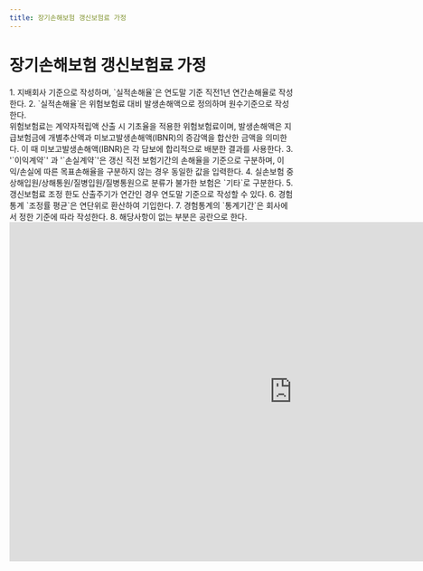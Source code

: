 ```yaml
---
title: 장기손해보험 갱신보험료 가정
---
```

# 장기손해보험 갱신보험료 가정

<Accordion multiple activeIndex={[]}>
<AccordionTab header="[작성 요령]">
1. 지배회사 기준으로 작성하며, `실적손해율`은 연도말 기준 직전1년 연간손해율로 작성한다.
2. `실적손해율`은 위험보험료 대비 발생손해액으로 정의하며 원수기준으로 작성한다.<br/>
   위험보험료는 계약자적립액 산출 시 기초율을 적용한 위험보험료이며, 발생손해액은 지급보험금에 개별추산액과 미보고발생손해액(IBNR)의 증감액을 합산한 금액을 의미한다. 이 때 미보고발생손해액(IBNR)은 각 담보에 합리적으로 배분한 결과를 사용한다.
3. '`이익계약`' 과 '`손실계약`'은 갱신 직전 보험기간의 손해율을 기준으로 구분하며, 이익/손실에 따른 목표손해율을 구분하지 않는 경우 동일한 값을 입력한다.
4. 실손보험 중 상해입원/상해통원/질병입원/질병통원으로 분류가 불가한 보험은 `기타`로 구분한다.
5. 갱신보험료 조정 한도 산출주기가 연간인 경우 연도말 기준으로 작성할 수 있다.
6. 경험통계 `조정률 평균`은 연단위로 환산하여 기입한다.
7. 경험통계의 `통계기간`은 회사에서 정한 기준에 따라 작성한다.
8. 해당사항이 없는 부분은 공란으로 한다.

</AccordionTab>
</Accordion>

<br/>

<iframe width="1000" height="600" frameborder="0" scrolling="no"
src="https://onedrive.live.com/embed?resid=AB5F66CE0CF8D024%2116554&authkey=%21ACzRWZavyE-79hc&em=2
&wdAllowInteractivity=False&ActiveCell='1-15'!D11&Item='1-15'!A7:P28
&wdHideGridlines=True
&wdDownloadButton=False
&waccluster=PSG3">
</iframe>
